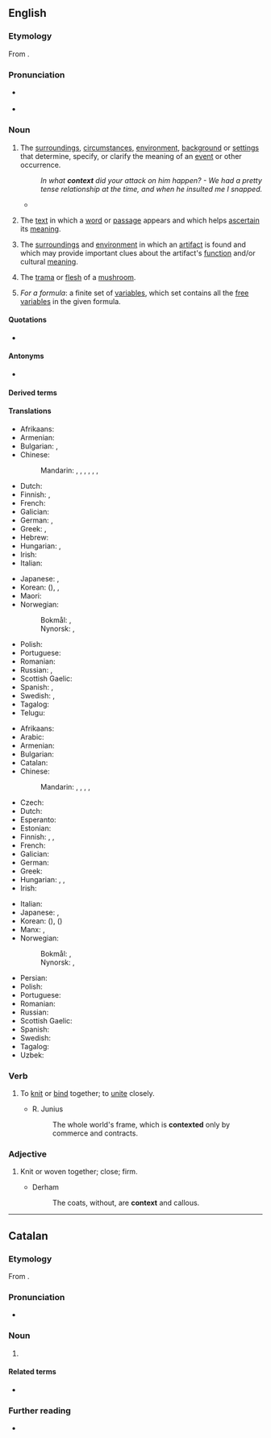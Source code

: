 ==English==
{{wikipedia|dab=context}}

===Etymology===
From {{der|en|la|contextus}}.

===Pronunciation===
* {{a|RP}} {{IPA|/ˈkɒntɛkst/|lang=en}}
* {{a|GenAm}} {{IPA|/ˈkɑːntɛkst/|lang=en}}

===Noun===
{{en-noun|~}}

# The [[surrounding]]s, [[circumstance]]s, [[environment]], [[background]] or [[setting]]s that determine, specify, or clarify the meaning of an [[event]] or other occurrence.
#: ''In what '''context''' did your attack on him happen? - We had a pretty tense relationship at the time, and when he insulted me I snapped.''
#* {{quote-journal
|lang=en
|date=September 7, 2012
|author=Phil McNulty
|title=Moldova 0-5 England
|work=BBC Sport
|url=http://www.bbc.co.uk/sport/0/football/19460608
|page=
|passage=The display and result must be placed in the '''context''' that was it was against a side that looked every bit their Fifa world ranking of 141 - but England completed the job with efficiency to record their biggest away win in 19 years.}}
# {{senseid|en|text in which a word appears}} {{lb|en|linguistics}} The [[text]] in which a [[word]] or [[passage]] appears and which helps [[ascertain]] its [[meaning]].
# {{lb|en|archaeology}} The [[surrounding]]s and [[environment]] in which an [[artifact]] is found and which may provide important clues about the artifact's [[function]] and/or cultural [[meaning]].
# {{lb|en|mycology}} The [[trama]] or [[flesh]] of a [[mushroom]].
# {{lb|en|logic}} ''For a formula'': a finite set of [[variable]]s, which set contains all the [[free variable]]s in the given formula.

====Quotations====
* {{seeCites}}

====Antonyms====
* {{l|en|isolation}}

====Derived terms====
{{der4|en|context-dependent|context-free|context-sensitive|[[in context]], compare [[in isolation]]|[[keyword in context]], [[KWIC]]|[[keyword out of context]], [[KWOC]]|out of context|take out of context}}

====Translations====
{{trans-top|circumstances or settings}}
* Afrikaans: {{t+|af|konteks}}
* Armenian: {{t+|hy|համատեքստ}}
* Bulgarian: {{t+|bg|обстано́вка|f}}, {{t+|bg|ситуа́ция|f}}
* Chinese:
*: Mandarin: {{t+|cmn|場合}}, {{t+|cmn|场合|tr=chǎnghé}}, {{t+|cmn|情況}}, {{t+|cmn|情况|tr=qíngkuàng}}, {{t+|cmn|背景|tr=bèijǐng}}, {{t+|cmn|環境}}, {{t+|cmn|环境|tr=huánjìng}}
* Dutch: {{t+|nl|context|m}}
* Finnish: {{t+|fi|asiayhteys}}, {{t+|fi|yhteys}}
* French: {{t+|fr|contexte|m}}
* Galician: {{t+|gl|contexto|m}}
* German: {{t+|de|Kontext|m}}, {{t+|de|Zusammenhang|m}}
* Greek: {{t+|el|συμφραζόμενα|n-p}}, {{t+|el|πλαίσιο|n}}
* Hebrew: {{t+|he|הקשר|m|tr=heqsher}}
* Hungarian: {{t+|hu|összefüggés}}, {{t+|hu|kontextus}}
* Irish: {{t|ga|comhthéacs|m}}
* Italian: {{t+|it|contesto|m}}
{{trans-mid}}
* Japanese: {{t|ja|前後関係|tr=zengokankei}}, {{t+|ja|状況|tr=jōkyō}}
* Korean: {{t+|ko|맥락}} ({{t+|ko|脈絡}}), {{t+|ko|짜임새}}, {{t+|ko|바탕}}
* Maori: {{t|mi|horopaki}}
* Norwegian:
*: Bokmål: {{t+|nb|sammenheng|m}}, {{t+|nb|kontekst|m}}
*: Nynorsk: {{t|nn|samanheng|m}}, {{t|nn|kontekst|m}}
* Polish: {{t+|pl|kontekst|m}}
* Portuguese: {{t+|pt|contexto|m}}
* Romanian: {{t+|ro|context|n}}
* Russian: {{t+|ru|обстано́вка|f}}, {{t+|ru|ситуа́ция|f}}
* Scottish Gaelic: {{t|gd|co-theacsa|m}}
* Spanish: {{t|es|contexto|m}}, {{t+|es|marco|m}}
* Swedish: {{t+|sv|sammanhang|n}}, {{t+|sv|kontext|c}}
* Tagalog: {{t|tl|kalamnan}}
* Telugu: {{t+|te|సందర్భం}}
{{trans-bottom}}

{{trans-top|text in which a word appears}}
* Afrikaans: {{t+|af|konteks}}
* Arabic: {{t|ar|سِيَاق|m}}
* Armenian: {{t+|hy|համատեքստ}}
* Bulgarian: {{t+|bg|конте́кст|m}}
* Catalan: {{t+|ca|context|m}}
* Chinese:
*: Mandarin: {{t+|cmn|上下文|tr=shàngxiàwén}}, {{t+|cmn|語境}}, {{t+|cmn|语境|tr=yǔjìng}}, {{t+|cmn|前後文}}, {{t+|cmn|前后文|tr=qiánhòuwén}}
* Czech: {{t+|cs|kontext}}
* Dutch: {{t+|nl|context|m}}
* Esperanto: {{t|eo|kunteksto}}
* Estonian: {{t|et|kontekst}}
* Finnish: {{t+|fi|konteksti}}, {{t+|fi|asiayhteys}}, {{t+|fi|yhteys}}
* French: {{t+|fr|contexte|m}}
* Galician: {{t+|gl|contexto|m}}
* German: {{t+|de|Kontext|m}}
* Greek: {{t+|el|πλαίσιο|n}}
* Hungarian: {{t+|hu|szövegkörnyezet}}, {{t+|hu|kontextus}}, {{t+|hu|szövegösszefüggés}}
* Irish: {{t|ga|comhthéacs|m}}
{{trans-mid}}
* Italian: {{t+|it|contesto|m}}
* Japanese: {{t+|ja|文脈|tr=bunmyaku}}, {{t|ja|前後関係|tr=zengokankei}}
* Korean: {{t+|ko|문맥}} ({{t+|ko|文脈}}), {{t+|ko|맥락}} ({{t+|ko|脈絡}})
* Manx: {{t|gv|co-lhaih}}, {{t|gv|cohecks}}
* Norwegian:
*: Bokmål: {{t+|nb|sammenheng|m}}, {{t+|nb|kontekst|m}}
*: Nynorsk: {{t|nn|samanheng|m}}, {{t|nn|kontekst|m}}
* Persian: {{t+|fa|زمینه}}
* Polish: {{t+|pl|kontekst|m}}
* Portuguese: {{t+|pt|contexto|m}}
* Romanian: {{t+|ro|context|n}}
* Russian: {{t+|ru|конте́кст|m}}
* Scottish Gaelic: {{t|gd|co-theacsa|m}}
* Spanish: {{t|es|contexto|m}}
* Swedish: {{t+|sv|kontext|c}}
* Tagalog: {{t|tl|kalamnan}}
* Uzbek: {{t+|uz|kontekst}}
{{trans-bottom}}

===Verb===
{{en-verb}}

# {{lb|en|obsolete}} To [[knit]] or [[bind]] together; to [[unite]] closely.
#: {{rfquotek|Feltham}}
#* R. Junius
#*: The whole world's frame, which is '''contexted''' only by commerce and contracts.

===Adjective===
{{en-adj}}

# {{lb|en|obsolete}} Knit or woven together; close; firm.
#* Derham
#*: The coats, without, are '''context''' and callous.

----

==Catalan==

===Etymology===
From {{der|ca|la|contextus}}.

===Pronunciation===
* {{ca-IPA|é}}

===Noun===
{{ca-noun|m}}

# {{l|en|context}}

====Related terms====
* {{l|ca|contextual}}

===Further reading===
* {{R:IEC2}}